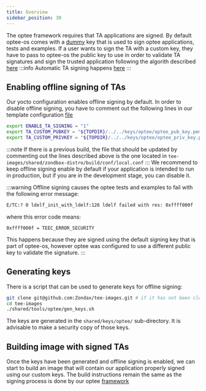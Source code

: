 ```yaml
---
title: Overview
sidebar_position: 30
---
```


The optee framework requires that TA applications are signed. By default
optee-os comes with a [dummy](https://github.com/OP-TEE/optee_os/tree/master/keys) key that is used to sign optee applications,
tests and examples. If a user wants to sign the TA with a custom key, they
have to pass to optee-os the public key to use in order to validate
TA signatures and sign the trusted application following the algorith
described [here](https://optee.readthedocs.io/en/latest/building/trusted_applications.html#signing-of-tas)
:::info
Automatic TA signing happens [here](https://github.com/OP-TEE/optee_os/blob/master/ta/arch/arm/link.mk#L109)
:::

## Enabling offline signing of TAs
Our yocto configuration enables offline signing by default. In order to
disable offline signing, you have to comment out the following lines in
our template configuration [file](https://github.com/Zondax/tee-images/blob/ta_signing/shared/configs/local.conf.sample#L39)

```bash
export ENABLE_TA_SIGNING = "1"
export TA_CUSTOM_PUBKEY = "${TOPDIR}/../../keys/optee/optee_pub_key.pem"
export TA_CUSTOM_PRIVKEY = "${TOPDIR}/../../keys/optee/optee_priv_key.pem"
```
:::note
If there is a previous build, the file that should be updated by
commenting out the lines described above is the one located in 
 `tee-images/shared/zondbox-distro/build/conf/local.conf`
:::
We recommend to keep offline signing enable by default if your
application is intended to run in production, but if you are in the
development stage, you can disable it.

:::warning
Offline signing causes the optee tests and examples to fail with
the following error message: 
```bash
E/TC:? 0 ldelf_init_with_ldelf:126 ldelf failed with res: 0xffff000f
```
where this error code means:
```
0xffff000f = TEEC_ERROR_SECURITY
```
This happens because they are
signed using the default signing key that is part of optee-os, however
optee was configured to use a different public key to validate the signature.
:::

## Generating keys

There is a script that can be used to generate keys for offline signing:

```bash
git clone git@github.com:Zondax/tee-images.git # if it has not been cloned before
cd tee-images
./shared/tools/optee/gen_keys.sh
```
The keys are generated in the `shared/keys/optee/` sub-directory. It is
advisable to make a security copy of those keys.

## Building image with signed TAs
Once the keys have been generated and offline signing is enabled, we can
start to build an image that will contain our application properly
signed using our custom keys. The build instructions remain the same as
the signing process is done by our optee [framework](https://github.com/Zondax/tee-base/blob/master/ta/src/Makefile#L28) 
